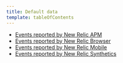 ```yaml
---
title: Default data
template: tableOfContents
---
```


* [Events reported by New Relic APM](/docs/insights/insights-data-sources/default-data/apm-default-events-insights)
* [Events reported by New Relic Browser](/docs/insights/insights-data-sources/default-data/browser-default-events-insights)
* [Events reported by New Relic Mobile](/docs/insights/insights-data-sources/default-data/mobile-default-events-insights)
* [Events reported by New Relic Synthetics](/docs/insights/insights-data-sources/default-data/synthetics-default-events-insights)
